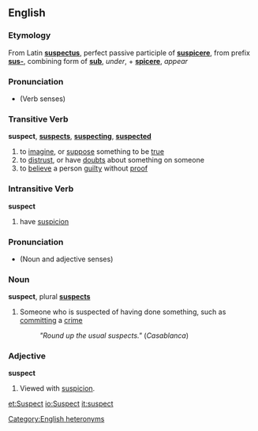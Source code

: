 ==English==
===Etymology===
From Latin '''[[suspectus]]''', perfect passive participle of '''[[suspicere]]''', from prefix '''[[sus-]]''', combining form of '''[[sub]]''', ''under'', + '''[[spicere]]''', ''appear''
===Pronunciation===
*{{audio|en-us-suspect-verb.ogg|Audio (US)}} (Verb senses)

===Transitive Verb===
'''suspect''', '''[[suspects]]''', '''[[suspecting]]''', '''[[suspected]]'''

#to [[imagine]], or [[suppose]] something to be [[true]]
#to [[distrust]], or have [[doubt]]s about something on someone
#to [[believe]] a person [[guilty]] without [[proof]]

===Intransitive Verb===
'''suspect'''

#have [[suspicion]]

===Pronunciation===
*{{audio|en-us-suspect-noun-adj.ogg|Audio (US)}} (Noun and adjective senses)

===Noun===
{{wikipedia}}
'''suspect''', plural '''[[suspects]]'''
#Someone who is suspected of having done something, such as [[commit]]ting a [[crime]]
#: ''"Round up the usual suspects."'' (''Casablanca'')

===Adjective===
'''suspect'''
#Viewed with [[suspicion]].


[[Category:English heteronyms]]

[[et:Suspect]]
[[io:Suspect]]
[[it:suspect]]